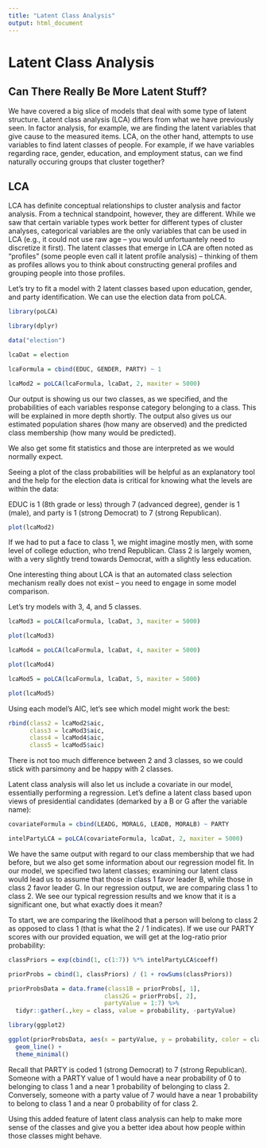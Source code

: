 ```yaml
---
title: "Latent Class Analysis"
output: html_document
---
```


# Latent Class Analysis

## Can There Really Be More Latent Stuff?

We have covered a big slice of models that deal with some type of latent structure. Latent class analysis (LCA) differs from what we have previously seen. In factor analysis, for example, we are finding the latent variables that give cause to the measured items. LCA, on the other hand, attempts to use variables to find latent classes of people. For example, if we have variables regarding race, gender, education, and employment status, can we find naturally occuring groups that cluster together?

## LCA

LCA has definite conceptual relationships to cluster analysis and factor analysis. From a technical standpoint, however, they are different. While we saw that certain variable types work better for different types of cluster analyses, categorical variables are the only variables that can be used in LCA (e.g., it could not use raw age -- you would unfortuantely need to discretize it first). The latent classes that emerge in LCA are often noted as "profiles" (some people even call it latent profile analysis) -- thinking of them as profiles allows you to think about constructing general profiles and grouping people into those profiles. 

Let's try to fit a model with 2 latent classes based upon education, gender, and party identification. We can use the election data from <span class="pack">poLCA</span>.

```r
library(poLCA)

library(dplyr)

data("election")

lcaDat = election

lcaFormula = cbind(EDUC, GENDER, PARTY) ~ 1

lcaMod2 = poLCA(lcaFormula, lcaDat, 2, maxiter = 5000)

```

Our output is showing us our two classes, as we specified, and the probabilities of each variables response category belonging to a class. This will be explained in more depth shortly. The output also gives us our estimated population shares (how many are observed) and the predicted class membership (how many would be predicted).

We also get some fit statistics and those are interpreted as we would normally expect.

Seeing a plot of the class probabilities will be helpful as an explanatory tool and the help for the election data is critical for knowing what the levels are within the data:

EDUC is 1 (8th grade or less) through 7 (advanced degree), gender is 1 (male), and party is 1 (strong Democrat) to 7 (strong Republican). 

```r
plot(lcaMod2)
```

If we had to put a face to class 1, we might imagine mostly men, with some level of college eduction, who trend Republican. Class 2 is largely women, with a very slightly trend towards Democrat, with a slightly less education. 

One interesting thing about LCA is that an automated class selection mechanism really does not exist -- you need to engage in some model comparison.

Let's try models with 3, 4, and 5 classes.


```r
lcaMod3 = poLCA(lcaFormula, lcaDat, 3, maxiter = 5000)

plot(lcaMod3)
```


```r
lcaMod4 = poLCA(lcaFormula, lcaDat, 4, maxiter = 5000)

plot(lcaMod4)
```


```r
lcaMod5 = poLCA(lcaFormula, lcaDat, 5, maxiter = 5000)

plot(lcaMod5)
```

Using each model's AIC, let's see which model might work the best:

```r
rbind(class2 = lcaMod2$aic, 
      class3 = lcaMod3$aic, 
      class4 = lcaMod4$aic, 
      class5 = lcaMod5$aic)
```

There is not too much difference between 2 and 3 classes, so we could stick with parsimony and be happy with 2 classes.

Latent class analysis will also let us include a covariate in our model, essentially performing a regression. Let's define a latent class based upon views of presidential candidates (demarked by a B or G after the variable name):

```r
covariateFormula = cbind(LEADG, MORALG, LEADB, MORALB) ~ PARTY

intelPartyLCA = poLCA(covariateFormula, lcaDat, 2, maxiter = 5000)
```

We have the same output with regard to our class membership that we had before, but we also get some information about our regression model fit. In our model, we specified two latent classes; examining our latent class would lead us to assume that those in class 1 favor leader B, while those in class 2 favor leader G. In our regression output, we are comparing class 1 to class 2. We see our typical regression results and we know that it is a significant one, but what exactly does it mean? 

To start, we are comparing the likelihood that a person will belong to class 2 as opposed to class 1 (that is what the 2 / 1 indicates). If we use our PARTY scores with our provided equation, we will get at the log-ratio prior probability:

```r
classPriors = exp(cbind(1, c(1:7)) %*% intelPartyLCA$coeff)

priorProbs = cbind(1, classPriors) / (1 + rowSums(classPriors))

priorProbsData = data.frame(class1B = priorProbs[, 1], 
                           class2G = priorProbs[, 2], 
                           partyValue = 1:7) %>% 
  tidyr::gather(.,key = class, value = probability, -partyValue)

library(ggplot2)

ggplot(priorProbsData, aes(x = partyValue, y = probability, color = class)) + 
  geom_line() +
  theme_minimal()
```

Recall that PARTY is coded 1 (strong Democrat) to 7 (strong Republican). Someone with a PARTY value of 1 would have a near probability of 0 to belonging to class 1 and a near 1 probability of belonging to class 2. Conversely, someone with a party value of 7 would have a near 1 probability to belong to class 1 and a near 0 probability of for class 2. 

Using this added feature of latent class analysis can help to make more sense of the classes and give you a better idea about how people within those classes might behave.
